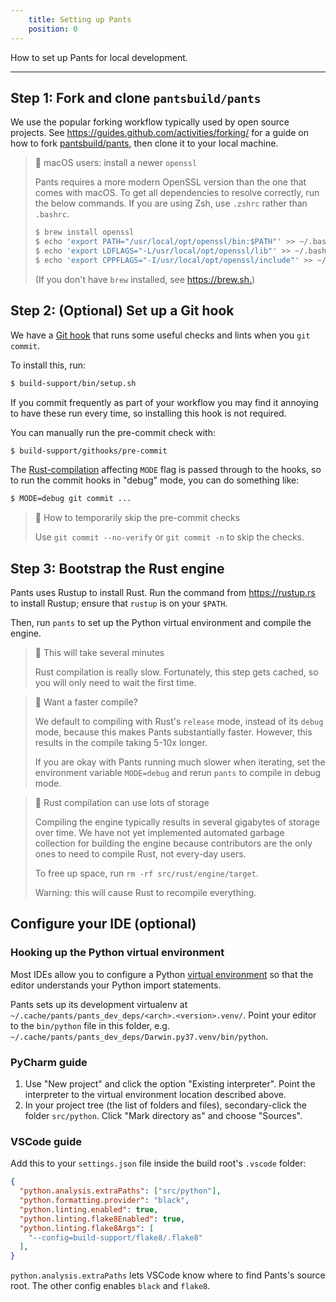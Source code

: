 ```yaml
---
    title: Setting up Pants
    position: 0
---
```


How to set up Pants for local development.

---

Step 1: Fork and clone `pantsbuild/pants`
-----------------------------------------

We use the popular forking workflow typically used by open source projects. See <https://guides.github.com/activities/forking/> for a guide on how to fork [pantsbuild/pants](https://github.com/pantsbuild/pants), then clone it to your local machine.

> 🚧 macOS users: install a newer `openssl`
> 
> Pants requires a more modern OpenSSL version than the one that comes with macOS. To get all dependencies to resolve correctly, run the below commands. If you are using Zsh, use `.zshrc` rather than `.bashrc`.
> 
> ```bash
> $ brew install openssl
> $ echo 'export PATH="/usr/local/opt/openssl/bin:$PATH"' >> ~/.bashrc
> $ echo 'export LDFLAGS="-L/usr/local/opt/openssl/lib"' >> ~/.bashrc
> $ echo 'export CPPFLAGS="-I/usr/local/opt/openssl/include"' >> ~/.bashrc
> ```
> 
> (If you don't have `brew` installed, see <https://brew.sh.>)

Step 2: (Optional) Set up a Git hook
------------------------------------

We have a [Git hook](https://git-scm.com/book/en/v2/Customizing-Git-Git-Hooks) that runs some useful checks and lints when you `git commit`.

To install this, run:

```bash
$ build-support/bin/setup.sh
```

If you commit frequently as part of your workflow you may find it annoying to have these run every time, so installing this hook is not required.

You can manually run the pre-commit check with:

```bash
$ build-support/githooks/pre-commit
```

The [Rust-compilation](doc:contributions-rust) affecting `MODE` flag is passed through to the hooks, so to run the commit hooks in "debug" mode, you can do something like:

```bash
$ MODE=debug git commit ...
```

> 📘 How to temporarily skip the pre-commit checks
> 
> Use `git commit --no-verify` or `git commit -n` to skip the checks.

Step 3: Bootstrap the Rust engine
---------------------------------

Pants uses Rustup to install Rust. Run the command from <https://rustup.rs> to install Rustup; ensure that `rustup` is on your `$PATH`.

Then, run `pants` to set up the Python virtual environment and compile the engine.

> 🚧 This will take several minutes
> 
> Rust compilation is really slow. Fortunately, this step gets cached, so you will only need to wait the first time.

> 📘 Want a faster compile?
> 
> We default to compiling with Rust's `release` mode, instead of its `debug` mode, because this makes Pants substantially faster.  However, this results in the compile taking 5-10x longer.
> 
> If you are okay with Pants running much slower when iterating, set the environment variable `MODE=debug` and rerun `pants` to compile in debug mode.

> 🚧 Rust compilation can use lots of storage
> 
> Compiling the engine typically results in several gigabytes of storage over time. We have not yet implemented automated garbage collection for building the engine because contributors are the only ones to need to compile Rust, not every-day users.
> 
> To free up space, run `rm -rf src/rust/engine/target`.
> 
> Warning: this will cause Rust to recompile everything.

Configure your IDE (optional)
-----------------------------

### Hooking up the Python virtual environment

Most IDEs allow you to configure a Python [virtual environment](https://docs.python.org/3/tutorial/venv.html) so that the editor understands your Python import statements. 

Pants sets up its development virtualenv at `~/.cache/pants/pants_dev_deps/<arch>.<version>.venv/`. Point your editor to the `bin/python` file in this folder, e.g. `~/.cache/pants/pants_dev_deps/Darwin.py37.venv/bin/python`.

### PyCharm guide

1. Use "New project" and click the option "Existing interpreter". Point the interpreter to the virtual environment location described above.
2. In your project tree (the list of folders and files), secondary-click the folder `src/python`. Click "Mark directory as" and choose "Sources". 

### VSCode guide

Add this to your `settings.json` file inside the build root's `.vscode` folder:

```json settings.json
{
  "python.analysis.extraPaths": ["src/python"],
  "python.formatting.provider": "black",
  "python.linting.enabled": true,  
  "python.linting.flake8Enabled": true,
  "python.linting.flake8Args": [
    "--config=build-support/flake8/.flake8"
  ],
}
```

`python.analysis.extraPaths` lets VSCode know where to find Pants's source root. The other config enables `black` and `flake8`.
